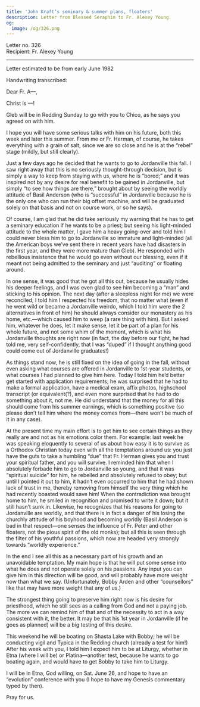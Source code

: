 ```yaml
---
title: 'John Kraft’s seminary & summer plans, floaters'
description: Letter from Blessed Seraphim to Fr. Alexey Young.
og:
  image: /og/326.png
---
```


<div style={{textAlign:'right', fontFamily:'monospace'}}>Letter no. 326</div>
<div style={{textAlign:'left', fontFamily:'monospace'}}>Recipient: Fr. Alexey Young</div>

---

Letter estimated to be from early June 1982

Handwriting transcribed:

Dear Fr. A—,

Christ is —!

Gleb will be in Redding Sunday to go with you to Chico, as he says you agreed on with him.

I hope you will have some serious talks with him on his future, both this week and later this summer. From me or Fr. Herman, of course, he takes everything with a grain of salt, since we are so close and he is at the “rebel” stage (mildly, but still clearly).

Just a few days ago he decided that he wants to go to Jordanville this fall. I saw right away that this is no seriously thought-through decision, but is simply a way to keep from staying with us, where he is “bored;” and it was inspired not by any desire for real benefit to be gained in Jordanville, but simply “to see how things are there,” brought about by seeing the worldly attitude of Basil Anderson (who is “successful” in Jordanville because he is the only one who can run their big offset machine, and will be graduated solely on that basis and not on course work, or so he says).

Of course, I am glad that he did take seriously my warning that he has to get a seminary education if he wants to be a priest; but seeing his light-minded attitude to the whole matter, I gave him a heavy going-over and told him I could never bless him to go to Jordanville so immature and light-minded (all the American boys we’ve sent there in recent years have had disasters in the first year, and they were more mature than Gleb). He responded with rebellious insistence that he would go even without our blessing, even if it meant not being admitted to the seminary and just “auditing” or floating around.

In one sense, it was good that he got all this out, because he usually hides his deeper feelings, and I was even glad to see him becoming a “man” and sticking to his opinion. The next day (after a sleepless night for me) we were reconciled; I told him I respected his freedom, that no matter what (even if he went wild or became a Jordanville weirdo, which I told him were the 2 alternatives in front of him) he should always consider our monastery as his home, etc.—which caused him to weep (a rare thing with him). But I asked him, whatever he does, let it make sense, let it be part of a plan for his whole future, and not some whim of the moment, which is what his Jordanville thoughts are right now (in fact, the day before our fight, he had told me, very self-confidently, that I was “duped” if I thought anything good could come out of Jordanville graduates!)

As things stand now, he is still fixed on the idea of going in the fall, without even asking what courses are offered in Jordanville to 1st-year students, or what courses I had planned to give him here. Today I told him he’d better get started with application requirements; he was surprised that he had to make a formal application, have a medical exam, affix photos, highschool transcript (or equivalent(?), and even more surprised that he had to do something about it, not me. He did understand that the money for all this should come from his summer earnings, which is something positive (so please don’t tell him where the money comes from—there won’t be much of it in any case).

At the present time my main effort is to get him to see certain things as they really are and not as his emotions color them. For example: last week he was speaking eloquently to several of us about how easy it is to survive as a Orthodox Christian today even with all the temptations around us: you just have the guts to take a humbling “due” that Fr. Herman gives you and trust your spiritual father, and you will survive. I reminded him that when I absolutely forbade him to go to Jordanville so young, and that it was “spiritual suicide” for him, he rebelled and absolutely refused to obey; but until I pointed it out to him, it hadn’t even occurred to him that he had shown lack of trust in me, thereby removing from himself the very thing which he had recently boasted would save him! When the contradiction was brought home to him, he smiled in recognition and promised to write it down; but it still hasn’t sunk in. Likewise, he recognizes that his reasons for going to Jordanville are worldly, and that there is in fact a danger of his losing the churchly attitude of his boyhood and becoming worldly (Basil Anderson is bad in that respect—one senses the influence of Fr. Peter and other floaters, not the pious spirit of the old monks); but all this is seen through the filter of his youthful passions, which now are headed very strongly towards “worldly experience.”

In the end I see all this as a necessary part of his growth and an unavoidable temptation. My main hope is that he will put some sense into what he does and not operate solely on his passions. Any input you can give him in this direction will be good, and will probably have more weight now than what we say. (Unfortunately, Bobby Arden and other “counsellors” like that may have more weight that any of us.)

The strongest thing going to preserve him right now is his desire for priesthood, which he still sees as a calling from God and not a paying job. The more we can remind him of that and of the necessity to act in a way consistent with it, the better. It may be that his 1st year in Jordanville (if he goes as planned) will be a big testing of this desire.

This weekend he will be boating on Shasta Lake with Bobby; he will be conducting vigil and Typica in the Redding church (already a test for him!) After his week with you, I told him I expect him to be at Liturgy, whether in Etna (where I will be) or Platina—another test, because he wants to go boating again, and would have to get Bobby to take him to Liturgy.

I will be in Etna, God willing, on Sat. June 26, and hope to have an “evolution” conference with you (I hope to have my Genesis commentary typed by then).

Pray for us.
